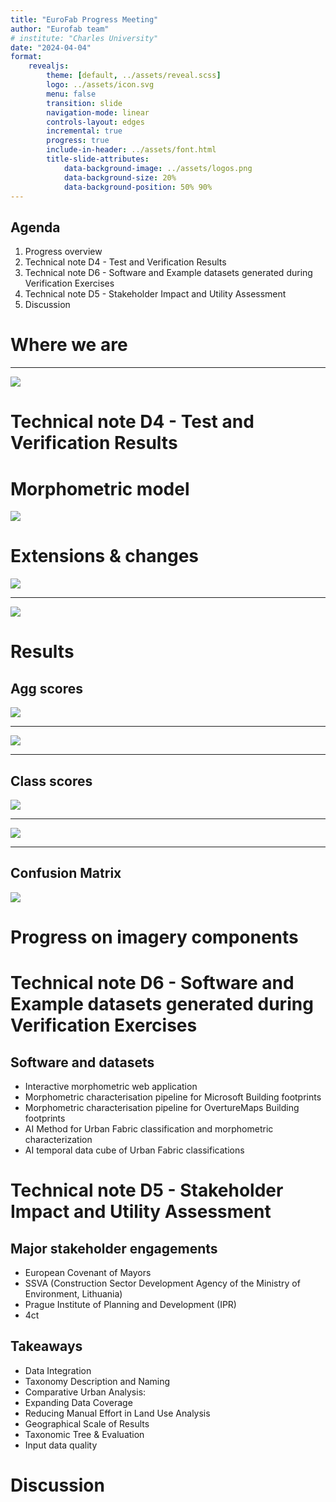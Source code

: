 ```yaml
---
title: "EuroFab Progress Meeting"
author: "Eurofab team"
# institute: "Charles University"
date: "2024-04-04"
format:
    revealjs:
        theme: [default, ../assets/reveal.scss]
        logo: ../assets/icon.svg
        menu: false
        transition: slide
        navigation-mode: linear
        controls-layout: edges
        incremental: true
        progress: true
        include-in-header: ../assets/font.html
        title-slide-attributes:
            data-background-image: ../assets/logos.png
            data-background-size: 20%
            data-background-position: 50% 90%
---
```


## Agenda

1. Progress overview
2. Technical note D4 - Test and Verification Results
3. Technical note D6 - Software and Example datasets generated during Verification Exercises
4. Technical note D5 - Stakeholder Impact and Utility Assessment
5. Discussion

# Where we are

---

![ ](../figures/progress_august/gantchart.png)

# Technical note D4 - Test and Verification Results

# Morphometric model

![](../figures/progress_april/examples.png)

# Extensions & changes

![ ](../figures/progress_april/model_split.drawio.png)

---

![ ](../figures/progress_april/building_comparison.png)


# Results

## Agg scores

![ ](../figures/progress_april/level3_acc.png)

---

![ ](../figures/progress_april/level4_acc.png)

---

## Class scores

![ ](../figures/progress_april/level3_class.png)

---

![ ](../figures/progress_april/level4_class.png)

---

## Confusion Matrix

![](../figures/progress_april/cm.png)


# Progress on imagery components


# Technical note D6 - Software and Example datasets generated during Verification Exercises

## Software and datasets
- Interactive morphometric web application
- Morphometric characterisation pipeline for Microsoft Building footprints
- Morphometric characterisation pipeline for OvertureMaps Building footprints
- AI Method for Urban Fabric classification and morphometric characterization
- AI temporal data cube of Urban Fabric classifications

# Technical note D5 - Stakeholder Impact and Utility Assessment

## Major stakeholder engagements

- European Covenant of Mayors 
- SSVA (Construction Sector Development Agency of the Ministry of Environment, Lithuania)
-  Prague Institute of Planning and Development (IPR)
- 4ct

## Takeaways

- Data Integration
- Taxonomy Description and Naming
- Comparative Urban Analysis:
- Expanding Data Coverage
- Reducing Manual Effort in Land Use Analysis
- Geographical Scale of Results
- Taxonomic Tree & Evaluation
- Input data quality

# Discussion
